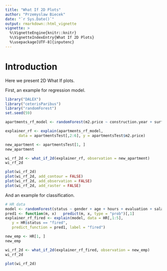 ```yaml
---
title: "What If 2D Plots"
author: "Przemyslaw Biecek"
date: "`r Sys.Date()`"
output: rmarkdown::html_vignette
vignette: >
  %\VignetteEngine{knitr::knitr}
  %\VignetteIndexEntry{What If 2D Plots}
  %\usepackage[UTF-8]{inputenc}
---
```


# Introduction

Here we present 2D What If plots.

First, an example for regression model.

```r
library("DALEX")
library("ceterisParibus")
library("randomForest")
set.seed(59)

apartments_rf_model <- randomForest(m2.price ~ construction.year + surface + floor + no.rooms + district, data = apartments)

explainer_rf <- explain(apartments_rf_model,
      data = apartmentsTest[,2:6], y = apartmentsTest$m2.price)

new_apartment <- apartmentsTest[1, ]
new_apartment

wi_rf_2d <- what_if_2d(explainer_rf, observation = new_apartment)
wi_rf_2d

plot(wi_rf_2d)
plot(wi_rf_2d, add_contour = FALSE)
plot(wi_rf_2d, add_observation = FALSE)
plot(wi_rf_2d, add_raster = FALSE)
```

And an example for classification.

```r
# HR data
model <- randomForest(status ~ gender + age + hours + evaluation + salary, data = HR)
pred1 <- function(m, x)   predict(m, x, type = "prob")[,1]
explainer_rf_fired <- explain(model, data = HR[,1:5],
   y = HR$status == "fired",
   predict_function = pred1, label = "fired")

new_emp <- HR[1, ]
new_emp

wi_rf_2d <- what_if_2d(explainer_rf_fired, observation = new_emp)
wi_rf_2d

plot(wi_rf_2d)
```

